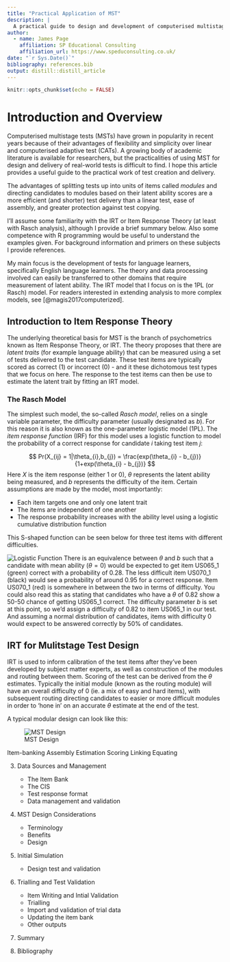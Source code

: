 ```yaml
---
title: "Practical Application of MST"
description: |
  A practical guide to design and development of computerised multistage tests.
author:
  - name: James Page
    affiliation: SP Educational Consulting
    affiliation_url: https://www.speduconsulting.co.uk/
date: "`r Sys.Date()`"
bibliography: references.bib
output: distill::distill_article
---
```


```r
knitr::opts_chunk$set(echo = FALSE)
```

# Introduction and Overview
Computerised multistage tests (MSTs) have grown in popularity in recent years because of their advantages of flexibility and simplicity over linear and computerised adaptive test (CATs). A growing body of academic literature is available for researchers, but the practicalities of using MST for design and delivery of real-world tests is difficult to find. I hope this article provides a useful guide to the practical work of test creation and delivery.

The advantages of splitting tests up into units of items called *modules* and directing candidates to modules based on their latent ability scores are a more efficient (and shorter) test delivery than a linear test, ease of assembly, and greater protection against test copying.

I'll assume some familiarity with the IRT or Item Response Theory (at least with Rasch analysis), although I provide a brief summary below. Also some competence with R programming would be useful to understand the examples given. For background information and primers on these subjects I provide references.

My main focus is the development of tests for language learners, specifically English language learners. The theory and data processing involved can easily be transferred to other domains that require measurement of latent ability. The IRT model that I focus on is the 1PL (or Rasch) model. For readers interested in extending analysis to more complex models, see [@magis2017computerized].

## Introduction to Item Response Theory
The underlying theoretical basis for MST is the branch of psychometrics known as Item Response Theory, or IRT. The theory proposes that there are *latent traits* (for example language ability) that can be measured using a set of tests delivered to the test candidate. These test items are typically scored as correct (1) or incorrect (0) - and it these dichotomous test types that we focus on here. The response to the test items can then be use to estimate the latent trait by fitting an IRT model.

### The Rasch Model
The simplest such model, the so-called *Rasch model*, relies on a single variable parameter, the difficulty parameter (usually designated as $b$). For this reason it is also known as the one-parameter logistic model (1PL). The *item response function* (IRF) for this model uses a logistic function to model the probability of a correct response for candidate $i$ taking test item $j$:

$$
Pr(X_{ij} = 1|\theta_{i},b_{j}) = \frac{exp(\theta_{i} - b_{j})}{1+exp(\theta_{i} - b_{j})}
$$
Here $X$ is the item response (either 1 or 0), $\theta$ represents the latent ability being measured, and $b$ represents the difficulty of the item. Certain assumptions are made by the model, most importantly:

* Each item targets one and only one latent trait
* The items are independent of one another
* The response probability increases with the ability level using a logistic cumulative distribution function

This S-shaped function can be seen below for three test items with different difficulties.

![Logistic Function](images/icc.png)
There is an equivalence between $\theta$ and $b$ such that a candidate with mean ability ($\theta = 0$) would be expected to get item US065_1 (green) correct with a probability of 0.28. The less difficult item US070_1 (black) would see a probability of around 0.95 for a correct response. Item US070_1 (red) is somewhere in between the two in terms of difficulty. You could also read this as stating that candidates who have a $\theta$ of 0.82 show a 50-50 chance of getting US065_1 correct. The difficulty parameter $b$ is set at this point, so we'd assign a difficulty of 0.82 to item US065_1 in our test. And assuming a normal distribution of candidates, items with difficulty 0 would expect to be answered correctly by 50% of candidates.

## IRT for Mulitstage Test Design
IRT is used to inform calibration of the test items after they've been developed by subject matter experts, as well as construction of the modules and routing between them. Scoring of the test can be derived from the $\theta$ estimates. Typically the initial module (known as the routing module) will have an overall difficulty of 0 (ie. a mix of easy and hard items), with subsequent routing directing candidates to easier or more difficult modules in order to 'hone in' on an accurate $\theta$ estimate at the end of the test.

A typical modular design can look like this:

![MST Design](images/modules.png)




Item-banking
Assembly
Estimation
Scoring
Linking
Equating

3. Data Sources and Management
	- The Item Bank
	- The CIS
	- Test response format
	- Data management and validation

4. MST Design Considerations
	- Terminology
	- Benefits
	- Design

5. Initial Simulation
	- Design test and validation

6. Trialling and Test Validation
	- Item Writing and Intial Validation
	- Trialling
	- Import and validation of trial data
	- Updating the item bank
	- Other outputs

7. Summary

8. Bibliography


